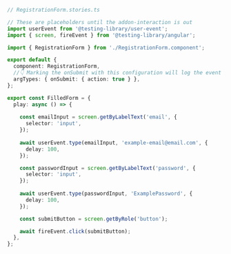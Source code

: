 ```ts
// RegistrationForm.stories.ts

// These are placeholders until the addon-interaction is out
import userEvent from '@testing-library/user-event';
import { screen, fireEvent } from '@testing-library/angular';

import { RegistrationForm } from './RegistrationForm.component';

export default {
  component: RegistrationForm,
  //👇 Marking the onSubmit with this configuration will log the event in the Actions panel
  argTypes: { onSubmit: { action: true } },
};

export const FilledForm = {
  play: async () => {
    
    const emailInput = screen.getByLabelText('email', {
      selector: 'input',
    });
   
    await userEvent.type(emailInput, 'example-email@email.com', {
      delay: 100,
    });

    const passwordInput = screen.getByLabelText('password', {
      selector: 'input',
    });
    
    await userEvent.type(passwordInput, 'ExamplePassword', {
      delay: 100,
    });

    const submitButton = screen.getByRole('button');

    await fireEvent.click(submitButton);
  },
};
```